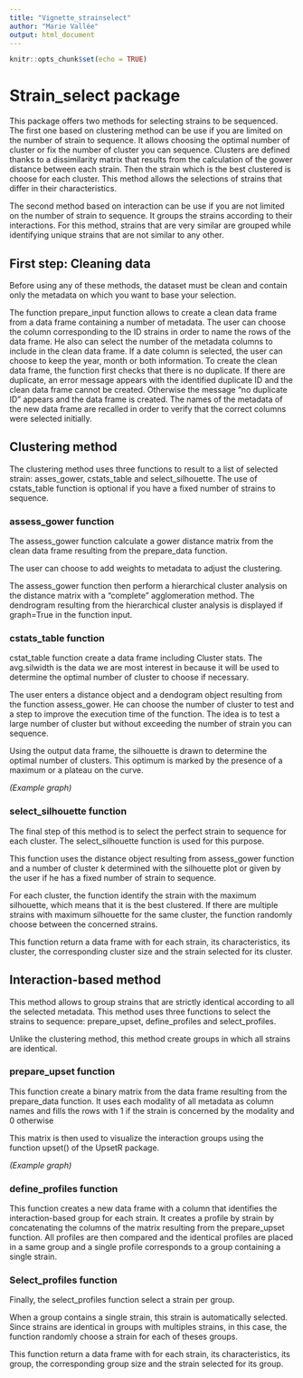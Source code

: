 ```yaml
---
title: "Vignette_strainselect"
author: "Marie Vallée"
output: html_document
---
```


```r
knitr::opts_chunk$set(echo = TRUE)
```

# Strain_select package

This package offers two methods for selecting strains to be sequenced. The first one based on clustering method can be use if you are limited on the number of strain to sequence. It allows choosing the optimal number of cluster or fix the number of cluster you can sequence. Clusters are defined thanks to a dissimilarity matrix that results from the calculation of the gower distance between each strain. Then the strain which is the best clustered is choose for each cluster. This method allows the selections of strains that differ in their characteristics.

The second method based on interaction can be use if you are not limited on the number of strain to sequence. It groups the strains according to their interactions. For this method, strains that are very similar are grouped while identifying unique strains that are not similar to any other.

## First step: Cleaning data

Before using any of these methods, the dataset must be clean and contain only the metadata on which you want to base your selection.

The function prepare_input function allows to create a clean data frame from a data frame containing a number of metadata. The user can choose the column corresponding to the ID strains in order to name the rows of the data frame. He also can select the number of the metadata columns to include in the clean data frame. If a date column is selected, the user can choose to keep the year, month or both information. To create the clean data frame, the function first checks that there is no duplicate. If there are duplicate, an error message appears with the identified duplicate ID and the clean data frame cannot be created. Otherwise the message "no duplicate ID" appears and the data frame is created. The names of the metadata of the new data frame are recalled in order to verify that the correct columns were selected initially.

## Clustering method

The clustering method uses three functions to result to a list of selected strain: asses_gower, cstats_table and select_silhouette. The use of cstats_table function is optional if you have a fixed number of strains to sequence.

### assess_gower function

The assess_gower function calculate a gower distance matrix from the clean data frame resulting from the prepare_data function.

The user can choose to add weights to metadata to adjust the clustering.

The assess_gower function then perform a hierarchical cluster analysis on the distance matrix with a "complete" agglomeration method. The dendrogram resulting from the hierarchical cluster analysis is displayed if graph=True in the function input.

### cstats_table function

cstat_table function create a data frame including Cluster stats. The avg.silwidth is the data we are most interest in because it will be used to determine the optimal number of cluster to choose if necessary.

The user enters a distance object and a dendogram object resulting from the function assess_gower. He can choose the number of cluster to test and a step to improve the execution time of the function. The idea is to test a large number of cluster but without exceeding the number of strain you can sequence.

Using the output data frame, the silhouette is drawn to determine the optimal number of clusters. This optimum is marked by the presence of a maximum or a plateau on the curve.

*(Example graph)*

### select_silhouette function

The final step of this method is to select the perfect strain to sequence for each cluster. The select_silhouette function is used for this purpose.

This function uses the distance object resulting from assess_gower function and a number of cluster k determined with the silhouette plot or given by the user if he has a fixed number of strain to sequence.

For each cluster, the function identify the strain with the maximum silhouette, which means that it is the best clustered. If there are multiple strains with maximum silhouette for the same cluster, the function randomly choose between the concerned strains.

This function return a data frame with for each strain, its characteristics, its cluster, the corresponding cluster size and the strain selected for its cluster.

## Interaction-based method

This method allows to group strains that are strictly identical according to all the selected metadata. This method uses three functions to select the strains to sequence: prepare_upset, define_profiles and select_profiles.

Unlike the clustering method, this method create groups in which all strains are identical.

### prepare_upset function

This function create a binary matrix from the data frame resulting from the prepare_data function. It uses each modality of all metadata as column names and fills the rows with 1 if the strain is concerned by the modality and 0 otherwise

This matrix is then used to visualize the interaction groups using the function upset() of the UpsetR package.

*(Example graph)*

### define_profiles function

This function creates a new data frame with a column that identifies the interaction-based group for each strain. It creates a profile by strain by concatenating the columns of the matrix resulting from the prepare_upset function. All profiles are then compared and the identical profiles are placed in a same group and a single profile corresponds to a group containing a single strain.

### Select_profiles function

Finally, the select_profiles function select a strain per group.

When a group contains a single strain, this strain is automatically selected. Since strains are identical in groups with multiples strains, in this case, the function randomly choose a strain for each of theses groups.

This function return a data frame with for each strain, its characteristics, its group, the corresponding group size and the strain selected for its group.
